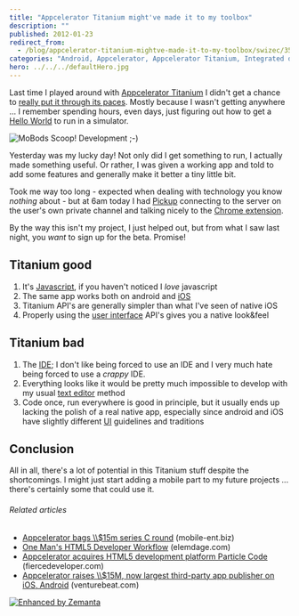 ```yaml
---
title: "Appcelerator Titanium might've made it to my toolbox"
description: ""
published: 2012-01-23
redirect_from:
  - /blog/appcelerator-titanium-mightve-made-it-to-my-toolbox/swizec/3506
categories: "Android, Appcelerator, Appcelerator Titanium, Integrated development environment, IOS, JavaScript, Programming, Titanium, Uncategorized, User interface"
hero: ../../../defaultHero.jpg
---
```


Last time I played around with [Appcelerator Titanium](http://www.appcelerator.com/ "Appcelerator Titanium") I didn't get a chance to [really put it through its paces](http://swizec.com/blog/i-learned-two-things-today-11-8/swizec/2150). Mostly because I wasn't getting anywhere ... I remember spending hours, even days, just figuring out how to get a [Hello World](http://en.wikipedia.org/wiki/Hello_world_program "Hello world program") to run in a simulator.

![MoBods Scoop! Development ;-)](http://swizec.com/blog/wp-content/uploads/2012/01/5638371774_324ec18c31_m4.jpg "MoBods Scoop! Development ;-)")

Yesterday was my lucky day! Not only did I get something to run, I actually made something useful. Or rather, I was given a working app and told to add some features and generally make it better a tiny little bit.

Took me way too long - expected when dealing with technology you know _nothing_ about - but at 6am today I had [Pickup](http://www.pickup.io/) connecting to the server on the user's own private channel and talking nicely to the [Chrome extension](http://googlevoiceblog.blogspot.com/2010/01/new-google-voice-extension-for-chrome.html "Chrome extension").

By the way this isn't my project, I just helped out, but from what I saw last night, you _want_ to sign up for the beta. Promise!

## Titanium good

1.  It's [Javascript](http://en.wikipedia.org/wiki/JavaScript "JavaScript"), if you haven't noticed I _love_ javascript
2.  The same app works both on android and [iOS](http://www.apple.com/ios "IOS")
3.  Titanium API's are generally simpler than what I've seen of native iOS
4.  Properly using the [user interface](http://en.wikipedia.org/wiki/User_interface "User interface") API's gives you a native look&feel

## Titanium bad

1.  The [IDE](http://en.wikipedia.org/wiki/Integrated_development_environment "Integrated development environment"); I don't like being forced to use an IDE and I very much hate being forced to use a _crappy_ IDE.
2.  Everything looks like it would be pretty much impossible to develop with my usual [text editor](http://en.wikipedia.org/wiki/Text_editor "Text editor") method
3.  Code once, run everywhere is good in principle, but it usually ends up lacking the polish of a real native app, especially since android and iOS have slightly different [UI](http://en.wikipedia.org/wiki/User_interface "User interface") guidelines and traditions

## Conclusion

All in all, there's a lot of potential in this Titanium stuff despite the shortcomings. I might just start adding a mobile part to my future projects ... there's certainly some that could use it.

###### Related articles

- [Appcelerator bags \\\\\$15m series C round](http://www.mobile-ent.biz/news/read/appcelerator-bags-15m-series-c-round/016007) (mobile-ent.biz)
- [One Man's HTML5 Developer Workflow](http://blog.elemdage.com/technology/one-mans-html5-developer-workflow) (elemdage.com)
- [Appcelerator acquires HTML5 development platform Particle Code](http://www.fiercedeveloper.com/story/appcelerator-acquires-html5-development-platform-particle-code/2011-10-24) (fiercedeveloper.com)
- [Appcelerator raises \\\\\$15M, now largest third-party app publisher on iOS, Android](http://venturebeat.com/2011/11/01/appcelerator-raises-15m/) (venturebeat.com)

[![Enhanced by Zemanta](http://img.zemanta.com/zemified_e.png?x-id=41f5b6aa-6958-4ac1-95b3-78f47d955e65)](http://www.zemanta.com/ "Enhanced by Zemanta")

